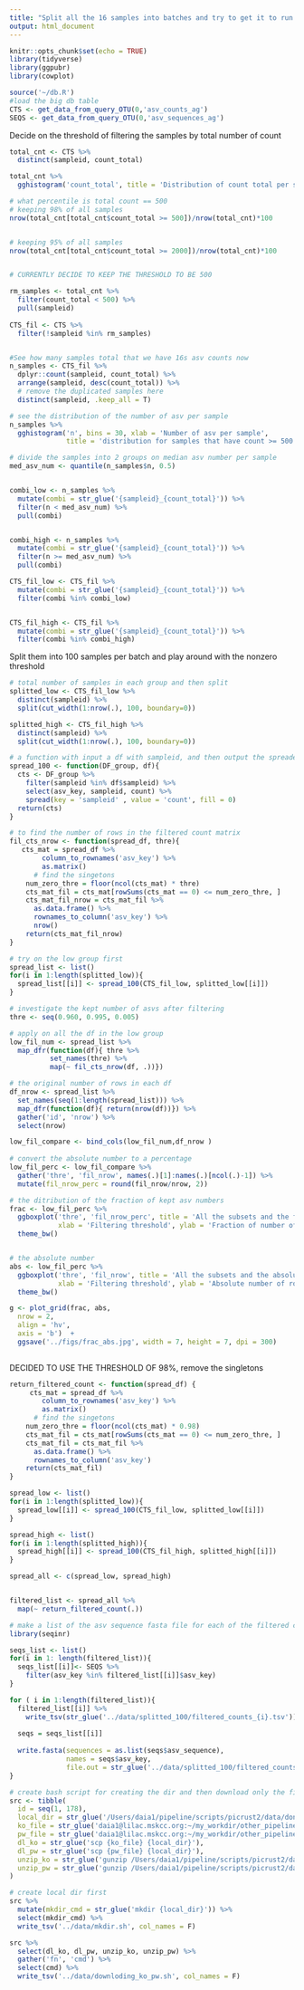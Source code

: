 ```yaml
---
title: "Split all the 16 samples into batches and try to get it to run on the cluster"
output: html_document
---
```


```r
knitr::opts_chunk$set(echo = TRUE)
library(tidyverse)
library(ggpubr)
library(cowplot)
```

```r
source('~/db.R')
#load the big db table
CTS <- get_data_from_query_OTU(0,'asv_counts_ag')
SEQS <- get_data_from_query_OTU(0,'asv_sequences_ag')
```
 


Decide on the threshold of filtering the samples by total number of count

```r
total_cnt <- CTS %>% 
  distinct(sampleid, count_total)

total_cnt %>% 
  gghistogram('count_total', title = 'Distribution of count total per sample')

# what percentile is total count == 500
# keeping 98% of all samples
nrow(total_cnt[total_cnt$count_total >= 500])/nrow(total_cnt)*100


# keeping 95% of all samples
nrow(total_cnt[total_cnt$count_total >= 2000])/nrow(total_cnt)*100


# CURRENTLY DECIDE TO KEEP THE THRESHOLD TO BE 500
```

```r
rm_samples <- total_cnt %>% 
  filter(count_total < 500) %>% 
  pull(sampleid) 
  
CTS_fil <- CTS %>% 
  filter(!sampleid %in% rm_samples)


#See how many samples total that we have 16s asv counts now
n_samples <- CTS_fil %>% 
  dplyr::count(sampleid, count_total) %>% 
  arrange(sampleid, desc(count_total)) %>% 
  # remove the duplicated samples here
  distinct(sampleid, .keep_all = T)
```

```r
# see the distribution of the number of asv per sample
n_samples %>% 
  gghistogram('n', bins = 30, xlab = 'Number of asv per sample',
              title = 'distribution for samples that have count >= 500')

# divide the samples into 2 groups on median asv number per sample
med_asv_num <- quantile(n_samples$n, 0.5)


combi_low <- n_samples %>% 
  mutate(combi = str_glue('{sampleid}_{count_total}')) %>% 
  filter(n < med_asv_num) %>% 
  pull(combi)


combi_high <- n_samples %>% 
  mutate(combi = str_glue('{sampleid}_{count_total}')) %>% 
  filter(n >= med_asv_num) %>% 
  pull(combi)

CTS_fil_low <- CTS_fil %>% 
  mutate(combi = str_glue('{sampleid}_{count_total}')) %>% 
  filter(combi %in% combi_low)


CTS_fil_high <- CTS_fil %>% 
  mutate(combi = str_glue('{sampleid}_{count_total}')) %>% 
  filter(combi %in% combi_high)
```
 
Split them into 100 samples per batch and play around with the nonzero threshold

```r
# total number of samples in each group and then split
splitted_low <- CTS_fil_low %>% 
  distinct(sampleid) %>% 
  split(cut_width(1:nrow(.), 100, boundary=0))

splitted_high <- CTS_fil_high %>% 
  distinct(sampleid) %>% 
  split(cut_width(1:nrow(.), 100, boundary=0))

# a function with input a df with sampleid, and then output the spreaded counts matrix
spread_100 <- function(DF_group, df){
  cts <- DF_group %>% 
    filter(sampleid %in% df$sampleid) %>% 
    select(asv_key, sampleid, count) %>% 
    spread(key = 'sampleid' , value = 'count', fill = 0)
  return(cts)
}

# to find the number of rows in the filtered count matrix
fil_cts_nrow <- function(spread_df, thre){
   cts_mat = spread_df %>% 
        column_to_rownames('asv_key') %>% 
        as.matrix()
      # find the singetons
    num_zero_thre = floor(ncol(cts_mat) * thre)
    cts_mat_fil = cts_mat[rowSums(cts_mat == 0) <= num_zero_thre, ]
    cts_mat_fil_nrow = cts_mat_fil %>% 
      as.data.frame() %>% 
      rownames_to_column('asv_key') %>% 
      nrow()
    return(cts_mat_fil_nrow)
}
```


```r
# try on the low group first
spread_list <- list()
for(i in 1:length(splitted_low)){
  spread_list[[i]] <- spread_100(CTS_fil_low, splitted_low[[i]])
}
```

```r
# investigate the kept number of asvs after filtering
thre <- seq(0.960, 0.995, 0.005)

# apply on all the df in the low group
low_fil_num <- spread_list %>% 
  map_dfr(function(df){ thre %>% 
          set_names(thre) %>% 
          map(~ fil_cts_nrow(df, .))})

# the original number of rows in each df
df_nrow <- spread_list %>% 
  set_names(seq(1:length(spread_list))) %>% 
  map_dfr(function(df){ return(nrow(df))}) %>% 
  gather('id', 'nrow') %>% 
  select(nrow)

low_fil_compare <- bind_cols(low_fil_num,df_nrow )
  
# convert the absolute number to a percentage
low_fil_perc <- low_fil_compare %>% 
  gather('thre', 'fil_nrow', names(.)[1]:names(.)[ncol(.)-1]) %>% 
  mutate(fil_nrow_perc = round(fil_nrow/nrow, 2))
```
```r
# the ditribution of the fraction of kept asv numbers
frac <- low_fil_perc %>% 
  ggboxplot('thre', 'fil_nrow_perc', title = 'All the subsets and the fraction',
            xlab = 'Filtering threshold', ylab = 'Fraction of number of rows left after filtering', add = 'jitter') +
  theme_bw()


# the absolute number
abs <- low_fil_perc %>% 
  ggboxplot('thre', 'fil_nrow', title = 'All the subsets and the absolute number',
            xlab = 'Filtering threshold', ylab = 'Absolute number of rows left after filtering', add = 'jitter') +
  theme_bw()

g <- plot_grid(frac, abs,
  nrow = 2,
  align = 'hv',
  axis = 'b')  +
  ggsave('../figs/frac_abs.jpg', width = 7, height = 7, dpi = 300)
 
```

DECIDED TO USE THE THRESHOLD OF 98%, remove the singletons

```r
return_filtered_count <- function(spread_df) {
     cts_mat = spread_df %>% 
        column_to_rownames('asv_key') %>% 
        as.matrix()
      # find the singetons
    num_zero_thre = floor(ncol(cts_mat) * 0.98)
    cts_mat_fil = cts_mat[rowSums(cts_mat == 0) <= num_zero_thre, ]
    cts_mat_fil = cts_mat_fil %>% 
      as.data.frame() %>% 
      rownames_to_column('asv_key') 
    return(cts_mat_fil)
}

spread_low <- list()
for(i in 1:length(splitted_low)){
  spread_low[[i]] <- spread_100(CTS_fil_low, splitted_low[[i]])
}

spread_high <- list()
for(i in 1:length(splitted_high)){
  spread_high[[i]] <- spread_100(CTS_fil_high, splitted_high[[i]])
}

spread_all <- c(spread_low, spread_high)


filtered_list <- spread_all %>% 
  map(~ return_filtered_count(.))
```

```r
# make a list of the asv sequence fasta file for each of the filtered count matrix
library(seqinr)

seqs_list <- list()
for(i in 1: length(filtered_list)){
  seqs_list[[i]]<- SEQS %>% 
    filter(asv_key %in% filtered_list[[i]]$asv_key)
}
```


```r
for ( i in 1:length(filtered_list)){
  filtered_list[[i]] %>% 
    write_tsv(str_glue('../data/splitted_100/filtered_counts_{i}.tsv'))
  
  seqs = seqs_list[[i]]
  
  write.fasta(sequences = as.list(seqs$asv_sequence), 
              names = seqs$asv_key,
              file.out = str_glue('../data/splitted_100/filtered_counts_asv_sequence_{i}.tsv'))
}
```

```r
# create bash script for creating the dir and then download only the file into the corresponding dir
src <- tibble(
  id = seq(1, 178),
  local_dir = str_glue('/Users/daia1/pipeline/scripts/picrust2/data/done_results/subset_{id}'),
  ko_file = str_glue('daia1@lilac.mskcc.org:~/my_workdir/other_pipeline/picrust2/output/picrust2_out_{id}/KO_metagenome_out/pred_metagenome_unstrat.tsv.gz'),
  pw_file = str_glue('daia1@lilac.mskcc.org:~/my_workdir/other_pipeline/picrust2/output/picrust2_out_{id}/pathways_out/path_abun_unstrat.tsv.gz'),
  dl_ko = str_glue('scp {ko_file} {local_dir}'),
  dl_pw = str_glue('scp {pw_file} {local_dir}'),
  unzip_ko = str_glue('gunzip /Users/daia1/pipeline/scripts/picrust2/data/done_results/subset_{id}/pred_metagenome_unstrat.tsv.gz'),
  unzip_pw = str_glue('gunzip /Users/daia1/pipeline/scripts/picrust2/data/done_results/subset_{id}/path_abun_unstrat.tsv.gz')
)

# create local dir first
src %>% 
  mutate(mkdir_cmd = str_glue('mkdir {local_dir}')) %>% 
  select(mkdir_cmd) %>% 
  write_tsv('../data/mkdir.sh', col_names = F)

src %>% 
  select(dl_ko, dl_pw, unzip_ko, unzip_pw) %>% 
  gather('fn', 'cmd') %>% 
  select(cmd) %>% 
  write_tsv('../data/downloding_ko_pw.sh', col_names = F)
```

